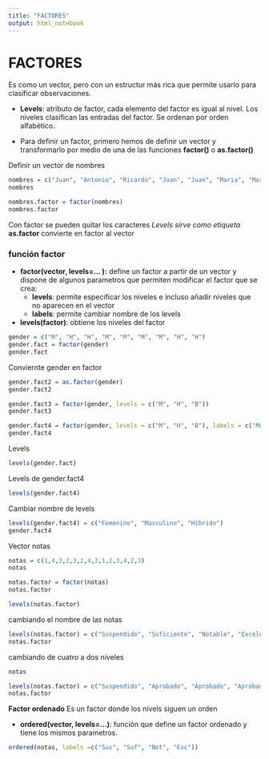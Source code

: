 ```yaml
---
title: "FACTORES"
output: html_notebook
---
```


# **FACTORES**

Es como un vector, pero con un estructur más rica que permite usarlo para clasificar observaciones.

* **Levels**: atributo de factor, cada elemento del factor es igual al nivel. Los niveles clasifican las entradas del factor. Se ordenan por orden alfabético.

* Para definir un factor, primero hemos de definir un vector y transformarlo por medio de una de las funciones **factor()** o **as.factor()**


Definir un vector de nombres
```r
nombres = c("Juan", "Antonio", "Ricardo", "Juan", "Juan", "Maria", "Maria")
nombres
```

```r
nombres.factor = factor(nombres)
nombres.factor
```
Con factor se pueden quitar los caracteres
*Levels sirve como etiqueta*
**as.factor** convierte en factor al vector

### **función factor**
* **factor(vector, levels=... ):** define un factor a partir de un vector y dispone de algunos parametros que permiten modificar el factor que se crea:
  + **levels**: permite especificar los niveles e incluso añadir niveles que no aparecen en el vector
  + **labels**: permite cambiar nombre de los levels
  
* **levels(factor)**: obtiene los niveles del factor

```r
gender = c("M", "H", "H", "M", "M", "M", "M", "H", "H")
gender.fact = factor(gender)
gender.fact
```
Conviernte gender en factor

```r
gender.fact2 = as.factor(gender)
gender.fact2
```

```r
gender.fact3 = factor(gender, levels = c("M", "H", "B"))
gender.fact3
```

```r
gender.fact4 = factor(gender, levels = c("M", "H", "B"), labels = c("Mujer", "Hombre", "Hermafrodita"))
gender.fact4
```

Levels
```r
levels(gender.fact)
```

Levels de gender.fact4
```r
levels(gender.fact4)
```

Cambiar nombre de levels
```r
levels(gender.fact4) = c("Femenino", "Masculino", "Híbrido")
gender.fact4
```

Vector notas
```r
notas = c(1,4,3,2,3,2,4,3,1,2,3,4,2,3)
notas
```

```r
notas.factor = factor(notas)
notas.factor
```
```r
levels(notas.factor)
```

cambiando el nombre de las notas
```r
levels(notas.factor) = c("Suspendido", "Suficiente", "Notable", "Excelente")
notas.factor
```

cambiando de cuatro a dos niveles

```r
notas
```

```r
levels(notas.factor) = c("Suspendido", "Aprobado", "Aprobado", "Aprobado")
notas.factor
```

**Factor ordenado**
Es un factor donde los nivels siguen un orden

* **ordered(vector, levels=...)**: función que define un factor ordenado y tiene los mismos parametros.

```r
ordered(notas, labels =c("Sus", "Suf", "Not", "Exc"))
```


